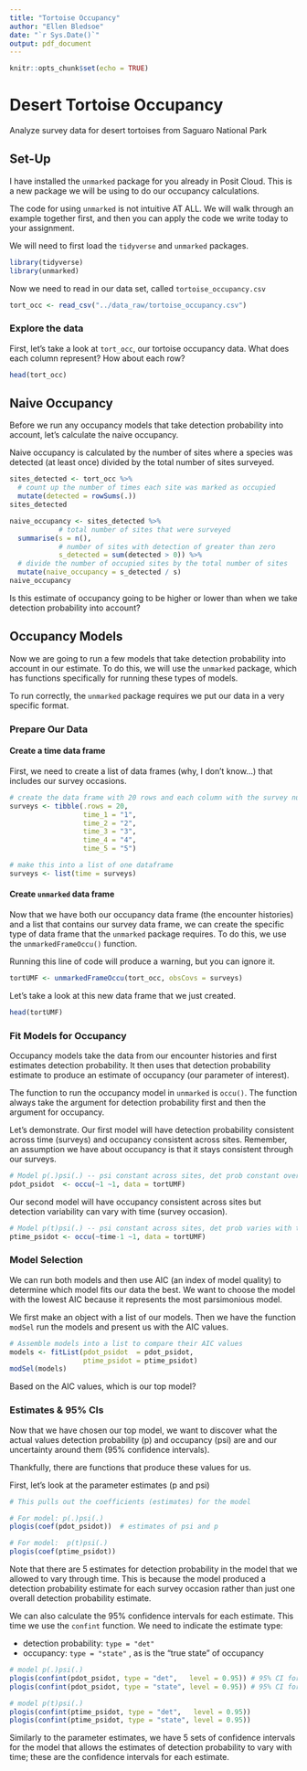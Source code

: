 ```yaml
---
title: "Tortoise Occupancy"
author: "Ellen Bledsoe"
date: "`r Sys.Date()`"
output: pdf_document
---
```


```r
knitr::opts_chunk$set(echo = TRUE)
```

# Desert Tortoise Occupancy

Analyze survey data for desert tortoises from Saguaro National Park

## Set-Up

I have installed the `unmarked` package for you already in Posit Cloud. This is a new package we will be using to do our occupancy calculations.

The code for using `unmarked` is not intuitive AT ALL. We will walk through an example together first, and then you can apply the code we write today to your assignment.

We will need to first load the `tidyverse` and `unmarked` packages.

```r
library(tidyverse)
library(unmarked) 
```

Now we need to read in our data set, called `tortoise_occupancy.csv`

```r
tort_occ <- read_csv("../data_raw/tortoise_occupancy.csv")
```

### Explore the data

First, let's take a look at `tort_occ`, our tortoise occupancy data. What does each column represent? How about each row?

```r
head(tort_occ)
```

## Naive Occupancy

Before we run any occupancy models that take detection probability into account, let's calculate the naive occupancy.

Naive occupancy is calculated by the number of sites where a species was detected (at least once) divided by the total number of sites surveyed.

```r
sites_detected <- tort_occ %>% 
  # count up the number of times each site was marked as occupied
  mutate(detected = rowSums(.)) 
sites_detected

naive_occupancy <- sites_detected %>% 
            # total number of sites that were surveyed
  summarise(s = n(), 
            # number of sites with detection of greater than zero
            s_detected = sum(detected > 0)) %>% 
  # divide the number of occupied sites by the total number of sites
  mutate(naive_occupancy = s_detected / s) 
naive_occupancy
```

Is this estimate of occupancy going to be higher or lower than when we take detection probability into account?

## Occupancy Models

Now we are going to run a few models that take detection probability into account in our estimate. To do this, we will use the `unmarked` package, which has functions specifically for running these types of models.

To run correctly, the `unmarked` package requires we put our data in a very specific format.

### Prepare Our Data

#### Create a time data frame

First, we need to create a list of data frames (why, I don't know...) that includes our survey occasions.

```r
# create the data frame with 20 rows and each column with the survey number
surveys <- tibble(.rows = 20,
                  time_1 = "1",
                  time_2 = "2",
                  time_3 = "3",
                  time_4 = "4",
                  time_5 = "5")

# make this into a list of one dataframe
surveys <- list(time = surveys)
```

#### Create `unmarked` data frame

Now that we have both our occupancy data frame (the encounter histories) and a list that contains our survey data frame, we can create the specific type of data frame that the `unmarked` package requires. To do this, we use the `unmarkedFrameOccu()` function.

Running this line of code will produce a warning, but you can ignore it.

```r
tortUMF <- unmarkedFrameOccu(tort_occ, obsCovs = surveys)
```

Let's take a look at this new data frame that we just created.

```r
head(tortUMF) 
```

### Fit Models for Occupancy

Occupancy models take the data from our encounter histories and first estimates detection probability. It then uses that detection probability estimate to produce an estimate of occupancy (our parameter of interest).

The function to run the occupancy model in `unmarked` is `occu()`. The function always take the argument for detection probability first and then the argument for occupancy.

Let's demonstrate. Our first model will have detection probability consistent across time (surveys) and occupancy consistent across sites. Remember, an assumption we have about occupancy is that it stays consistent through our surveys.

```r
# Model p(.)psi(.) -- psi constant across sites, det prob constant over time
pdot_psidot  <- occu(~1 ~1, data = tortUMF)
```

Our second model will have occupancy consistent across sites but detection variability can vary with time (survey occasion).

```r
# Model p(t)psi(.) -- psi constant across sites, det prob varies with time (survey occasion)
ptime_psidot <- occu(~time-1 ~1, data = tortUMF)
```

### Model Selection

We can run both models and then use AIC (an index of model quality) to determine which model fits our data the best. We want to choose the model with the lowest AIC because it represents the most parsimonious model.

We first make an object with a list of our models. Then we have the function `modSel` run the models and present us with the AIC values.

```r
# Assemble models into a list to compare their AIC values
models <- fitList(pdot_psidot  = pdot_psidot, 
                  ptime_psidot = ptime_psidot)
modSel(models)
```

Based on the AIC values, which is our top model?

### Estimates & 95% CIs

Now that we have chosen our top model, we want to discover what the actual values detection probability (p) and occupancy (psi) are and our uncertainty around them (95% confidence intervals).

Thankfully, there are functions that produce these values for us.

First, let's look at the parameter estimates (p and psi)

```r
# This pulls out the coefficients (estimates) for the model

# For model: p(.)psi(.)
plogis(coef(pdot_psidot))  # estimates of psi and p

# For model:  p(t)psi(.)
plogis(coef(ptime_psidot))
```

Note that there are 5 estimates for detection probability in the model that we allowed to vary through time. This is because the model produced a detection probability estimate for each survey occasion rather than just one overall detection probability estimate.

We can also calculate the 95% confidence intervals for each estimate. This time we use the `confint` function. We need to indicate the estimate type:

-   detection probability: `type = "det"`
-   occupancy: `type = "state"` , as is the "true state" of occupancy

```r
# model p(.)psi(.)
plogis(confint(pdot_psidot, type = "det",   level = 0.95)) # 95% CI for p
plogis(confint(pdot_psidot, type = "state", level = 0.95)) # 95% CI for psi

# model p(t)psi(.)
plogis(confint(ptime_psidot, type = "det",   level = 0.95))
plogis(confint(ptime_psidot, type = "state", level = 0.95))
```

Similarly to the parameter estimates, we have 5 sets of confidence intervals for the model that allows the estimates of detection probability to vary with time; these are the confidence intervals for each estimate.
